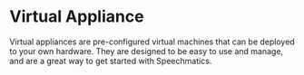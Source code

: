 # Virtual Appliance

Virtual appliances are pre-configured virtual machines that can be deployed to your own hardware. They are designed to be easy to use and manage, and are a great way to get started with Speechmatics.
